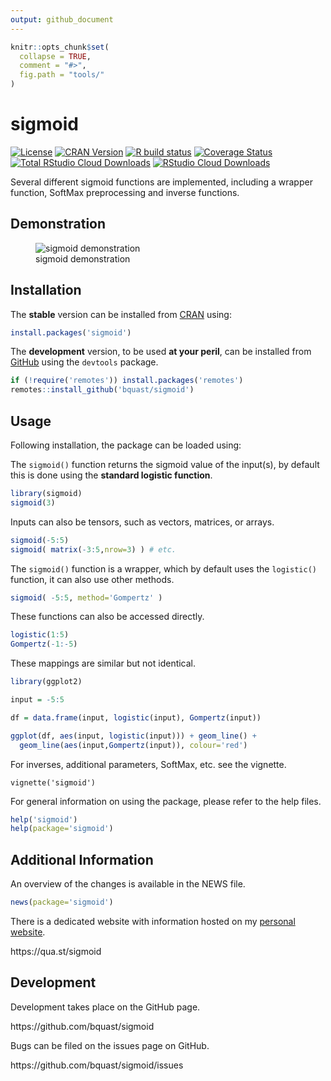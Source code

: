 ```yaml
---
output: github_document
---
```


<!-- README.md is generated from README.Rmd. Please edit that file -->

```r
knitr::opts_chunk$set(
  collapse = TRUE,
  comment = "#>",
  fig.path = "tools/"
)
```

sigmoid
=======
[![License](https://img.shields.io/badge/license-GPLv3-brightgreen.svg)](https://www.gnu.org/licenses/gpl-3.0.html)
[![CRAN Version](http://www.r-pkg.org/badges/version/sigmoid)](https://cran.r-project.org/package=sigmoid)
[![R build status](https://github.com/bquast/sigmoid/workflows/R-CMD-check/badge.svg)](https://github.com/bquast/sigmoid/actions?workflow=R-CMD-check)
[![Coverage Status](https://img.shields.io/codecov/c/github/bquast/sigmoid/master.svg)](https://about.codecov.io/bquast/sigmoid/sigmoid?branch=master)
[![Total RStudio Cloud Downloads](https://cranlogs.r-pkg.org/badges/grand-total/sigmoid?color=brightgreen)](https://cran.r-project.org/package=sigmoid)
[![RStudio Cloud Downloads](https://cranlogs.r-pkg.org/badges/sigmoid?color=brightgreen)](https://cran.r-project.org/package=sigmoid)

Several different sigmoid functions are implemented, including a wrapper function, SoftMax preprocessing and inverse functions.

Demonstration
---------------
![sigmoid demonstration](https://github.com/bquast/R-demo-GIFs/blob/master/sigmoid.gif)

Installation
------------
The **stable** version can be installed from [CRAN](https://cran.r-project.org/package=sigmoid) using:

```r
install.packages('sigmoid')
```

The **development** version, to be used **at your peril**, can be installed from [GitHub](http://github.com/bquast/sigmoid) using the `devtools` package.

```r
if (!require('remotes')) install.packages('remotes')
remotes::install_github('bquast/sigmoid')
```


Usage
-------------

Following installation, the package can be loaded using:

The `sigmoid()` function returns the sigmoid value of the input(s), by default this is done using the **standard logistic function**.

```r
library(sigmoid)
sigmoid(3)
```

Inputs can also be tensors, such as vectors, matrices, or arrays.

```r
sigmoid(-5:5)
sigmoid( matrix(-3:5,nrow=3) ) # etc.
```

The `sigmoid()` function is a wrapper, which by default uses the `logistic()` function, it can also use other methods.

```r
sigmoid( -5:5, method='Gompertz' )
```

These functions can also be accessed directly.

```r
logistic(1:5)
Gompertz(-1:-5)
```

These mappings are similar but not identical.

```r
library(ggplot2)

input = -5:5

df = data.frame(input, logistic(input), Gompertz(input))

ggplot(df, aes(input, logistic(input))) + geom_line() +
  geom_line(aes(input,Gompertz(input)), colour='red')
```

For inverses, additional parameters, SoftMax, etc. see the vignette.

```
vignette('sigmoid')
```

For general information on using the package, please refer to the help files.

```r
help('sigmoid')
help(package='sigmoid')
```

Additional Information
-----------------------

An overview of the changes is available in the NEWS file.

```r
news(package='sigmoid')
```

There is a dedicated website with information hosted on my [personal website](https://qua.st/).

https://qua.st/sigmoid


Development
-------------
Development takes place on the GitHub page.

https://github.com/bquast/sigmoid

Bugs can be filed on the issues page on GitHub.

https://github.com/bquast/sigmoid/issues

